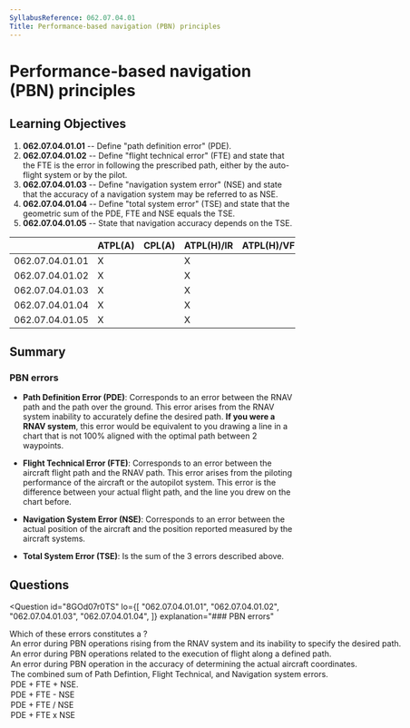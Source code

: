 ```yaml
---
SyllabusReference: 062.07.04.01
Title: Performance-based navigation (PBN) principles
---
```


# Performance-based navigation (PBN) principles

## Learning Objectives

1. **062.07.04.01.01** -- Define "path definition error" (PDE).
2. **062.07.04.01.02** -- Define "flight technical error" (FTE) and state that
   the FTE is the error in following the prescribed path, either by the
   auto-flight system or by the pilot.
3. **062.07.04.01.03** -- Define "navigation system error" (NSE) and state that
   the accuracy of a navigation system may be referred to as NSE.
4. **062.07.04.01.04** -- Define "total system error" (TSE) and state that the
   geometric sum of the PDE, FTE and NSE equals the TSE.
5. **062.07.04.01.05** -- State that navigation accuracy depends on the TSE.

|                 | ATPL(A) | CPL(A) | ATPL(H)/IR | ATPL(H)/VFR | CPL(H) | IR  | CBIR(A) |
| --------------- | ------- | ------ | ---------- | ----------- | ------ | --- | ------- |
| 062.07.04.01.01 | X       |        | X          |             |        | X   | X       |
| 062.07.04.01.02 | X       |        | X          |             |        | X   | X       |
| 062.07.04.01.03 | X       |        | X          |             |        | X   | X       |
| 062.07.04.01.04 | X       |        | X          |             |        | X   | X       |
| 062.07.04.01.05 | X       |        | X          |             |        | X   |         |

## Summary

### PBN errors

- **Path Definition Error (PDE)**: Corresponds to an error between the RNAV path
  and the path over the ground. This error arises from the RNAV system inability
  to accurately define the desired path. **If you were a RNAV system**, this
  error would be equivalent to you drawing a line in a chart that is not 100%
  aligned with the optimal path between 2 waypoints.

- **Flight Technical Error (FTE)**: Corresponds to an error between the aircraft
  flight path and the RNAV path. This error arises from the piloting performance
  of the aircraft or the autopilot system. This error is the difference between
  your actual flight path, and the line you drew on the chart before.

- **Navigation System Error (NSE)**: Corresponds to an error between the actual
  position of the aircraft and the position reported measured by the aircraft
  systems.

- **Total System Error (TSE)**: Is the sum of the 3 errors described above.

## Questions

<Question
  id="8GOd07r0TS"
  lo={[
    "062.07.04.01.01",
    "062.07.04.01.02",
    "062.07.04.01.03",
    "062.07.04.01.04",
  ]}
  explanation="### PBN errors"
>
  <Text variant="oneCorrect">
    Which of these errors constitutes a <Subject />?
  </Text>
  <Option id="8GOd07r0TS-1" subject={["Path Definition Error", "PDE"]}>
    An error during PBN operations rising from the RNAV system and its inability
    to specify the desired path.
  </Option>
  <Option id="8GOd07r0TS-2" subject={["Flight Technical Error", "FTE"]}>
    An error during PBN operations related to the execution of flight along a
    defined path.
  </Option>
  <Option id="8GOd07r0TS-3" subject={["Navigation System Error", "NSE"]}>
    An error during PBN operation in the accuracy of determining the actual
    aircraft coordinates.
  </Option>
  <Option id="8GOd07r0TS-4" subject={["Total System Error", "TSE"]}>
    The combined sum of Path Defintion, Flight Technical, and Navigation system
    errors.
  </Option>
  <Option id="8GOd07r0TS-5" subject={["Total System Error", "TSE"]}>
    PDE + FTE + NSE.
  </Option>
  <Option
    id="8GOd07r0TS-6"
    why="Almost describes TSE, except TSE is the sum of the 3 errors: PDE + TSE + NSE"
  >
    PDE + FTE - NSE
  </Option>
  <Option
    id="8GOd07r0TS-7"
    why="Almost describes TSE, except TSE is the sum of the 3 errors: PDE + TSE + NSE"
  >
    PDE + FTE / NSE
  </Option>
  <Option
    id="8GOd07r0TS-8"
    why="Almost describes TSE, except TSE is the sum of the 3 errors: PDE + TSE + NSE"
  >
    PDE + FTE x NSE
  </Option>
</Question>
